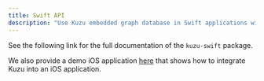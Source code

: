 ```yaml
---
title: Swift API
description: "Use Kuzu embedded graph database in Swift applications with the official Swift API"
---
```



See the following link for the full documentation of the `kuzu-swift` package.

<LinkCard
  title="Swift API documentation"
  href="https://kuzudb.github.io/api-docs/swift/documentation/kuzu/"
/>

We also provide a demo iOS application [here](https://github.com/kuzudb/kuzu-swift-demo) that shows how to integrate Kuzu into an iOS application.
